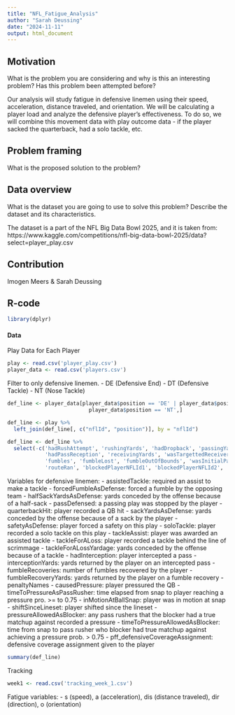```yaml
---
title: "NFL_Fatigue_Analysis"
author: "Sarah Deussing"
date: "2024-11-11"
output: html_document
---
```


## Motivation
What is the problem you are considering and why is this an interesting problem? Has this problem been attempted before?

Our analysis will study fatigue in defensive linemen using their speed, acceleration, distance traveled, and orientation. We will be calculating a player load and analyze the defensive player's effectiveness. To do so, we will combine this movement data with play outcome data - if the player sacked the quarterback, had a solo tackle, etc.

## Problem framing
What is the proposed solution to the problem?

## Data overview
What is the dataset you are going to use to solve this problem? Describe the dataset and its characteristics.

The dataset is a part of the NFL Big Data Bowl 2025, and it is taken from:
https://www.kaggle.com/competitions/nfl-big-data-bowl-2025/data?select=player_play.csv 

## Contribution
Imogen Meers & Sarah Deussing

## R-code
```r
library(dplyr)
```


#### Data
Play Data for Each Player
```r
play <- read.csv('player_play.csv')
player_data <- read.csv('players.csv')
```


Filter to only defensive linemen.
- DE (Defensive End)
- DT (Defensive Tackle)
- NT (Nose Tackle)
```r
def_line <- player_data[player_data$position == 'DE' | player_data$position == 'DT' |
                          player_data$position == 'NT',]

def_line <- play %>%
  left_join(def_line[, c("nflId", "position")], by = "nflId")

def_line <- def_line %>%
  select(-c('hadRushAttempt', 'rushingYards', 'hadDropback', 'passingYards', 'sackYardsAsOffense',
            'hadPassReception', 'receivingYards', 'wasTargettedReceiver', 'yardageGainedAfterTheCatch',
            'fumbles', 'fumbleLost', 'fumbleOutOfBounds', 'wasInitialPassRusher', 'wasRunningRoute',
            'routeRan', 'blockedPlayerNFLId1', 'blockedPlayerNFLId2', 'blockedPlayerNFLId3'))
```

Variables for defensive linemen: 
 - assistedTackle: required an assist to make a tackle
 - forcedFumbleAsDefense: forced a fumble by the opposing team
 - halfSackYardsAsDefense: yards conceded by the offense because of a half-sack
 - passDefensed: a passing play was stopped by the player
 - quarterbackHit: player recorded a QB hit
 - sackYardsAsDefense: yards conceded by the offense because of a sack by the player
 - safetyAsDefense: player forced a safety on this play
 - soloTackle: player recorded a solo tackle on this play
 - tackleAssist: player was awarded an assisted tackle
 - tackleForALoss: player recorded a tackle behind the line of scrimmage
 - tackleForALossYardage: yards conceded by the offense because of a tackle
 - hadInterception: player intercepted a pass
 - interceptionYards: yards returned by the player on an intercepted pass
 - fumbleRecoveries: number of fumbles recovered by the player
 - fumbleRecoveryYards: yards returned by the player on a fumble recovery
 - penaltyNames
 - causedPressure: player pressured the QB
 - timeToPressureAsPassRusher: time elapsed from snap to player reaching a pressure pro. >= to 0.75
 - inMotionAtBallSnap: player was in motion at snap
 - shiftSinceLineset: player shifted since the lineset
 - pressureAllowedAsBlocker: any pass rushers that the blocker had a true matchup against recorded a pressure
 - timeToPressureAllowedAsBlocker: time from snap to pass rusher who blocker had true matchup against achieving a pressure prob. > 0.75
 - pff_defensiveCoverageAssignment: defensive coverage assignment given to the player
 
```r
summary(def_line)
```


Tracking
```r
week1 <- read.csv('tracking_week_1.csv')
```
 
Fatigue variables:
 - s (speed), a (acceleration), dis (distance traveled), dir (direction), o (orientation) 
 

